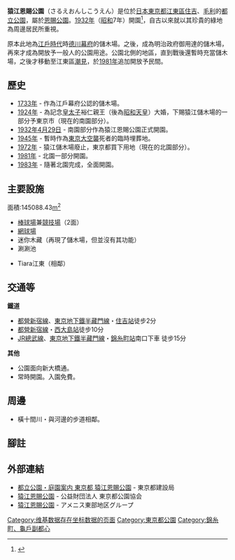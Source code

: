 {{Infobox_park
| name = 猿江恩賜公園<br>さるえおんしこうえん
| image = Sarue onshi park05s3200.jpg
| image_size = 300
| image_caption = 北園的鐘塔
| location = {{JPN}}[[東京都|東京都]][[江東區_(東京都)|江東區]][[毛利_(江東區)|毛利]]2丁目
| coordinates = {{coord|35|41|25.8|N|139|49|9.0|E|display=inline,title|type:landmark}}
| type = [[東京都立公園|東京都立公園]]、都指定名勝
| area = 14萬5,088m<sup>2</sup>（14.5公頃）
| former = [[日本皇室|日本皇室]]儲木場
| facilities = [[棒球場|棒球場]]、[[網球場|網球場]]等
| parking_lot = 無
| operator = [[東京都|東京都]]
| status = 全年開放
| website = [http://www.tokyo-park.or.jp/park/format/index013.html 公益財団法人 東京都公園協会]
| open = 1932年4月29日
}}

'''猿江恩賜公園'''（さるえおんしこうえん）是位於[[日本|日本]][[東京都|東京都]][[江東區_(東京都)|江東區]][[住吉_(江東區)|住吉]]、[[毛利_(江東區)|毛利]]的[[東京都立公園|都立公園]]，屬於[[恩賜公園|恩賜公園]]。[[1932年|1932年]]（[[昭和|昭和]]7年）開園<ref>{{cite web |author1=アメニス東部地区グループ |title=猿江恩賜公園｜東京都東部7公園 |url=https://tokyo-eastpark.com/sarueonshi/ |website=東京都東部7公園 |accessdate=2020-09-29 |archive-date=2021-03-28 |archive-url=https://web.archive.org/web/20210328034306/https://tokyo-eastpark.com/sarueonshi/ |dead-url=no }}</ref>，自古以來就以其珍貴的綠地為周邊居民所重視。

原本此地為[[江户时代|江戶時代]]時[[江户幕府|德川幕府]]的儲木場。之後，成為明治政府御用達的儲木場，再來才成為開放予一般人的公園用途。公園北側的地區，直到戰後還暫時充當儲木場，之後才移動至江東區[[潮見|潮見]]，於[[1981年|1981年]]追加開放予民間。

== 歷史 ==
{{右|[[File:Sarue_onshi_park01s3200.jpg|thumb]]
[[File:Sarue_onshi_park06s3200.jpg|thumb]]
[[File:Tiara-koto01s3200.jpg|thumb]]}}

* [[1733年|1733年]] - 作為江戶幕府公認的儲木場。
* [[1924年|1924年]] - 為記念[[储君|皇太子]]裕仁親王（後為[[昭和天皇|昭和天皇]]）大婚，下賜猿江儲木場的一部分予東京市（現在的南園部分）。
* [[1932年|1932年]][[4月29日|4月29日]] - 南園部分作為猿江恩賜公園正式開園。
* [[1945年|1945年]] - 暫時作為[[東京大轟炸|東京大空襲]]死者的臨時埋葬地。
* [[1972年|1972年]] - 猿江儲木場廢止，東京都買下用地（現在的北園部分）。
* [[1981年|1981年]] - 北園一部分開園。
* [[1983年|1983年]] - 隨著北園完成，全面開園。

== 主要設施 ==
面積:145088.43[[平方米|m<sup>2</sup>]]

* [[棒球場|棒球場]]兼[[体育场地|競技場]]（2面）
* [[網球場|網球場]]
* 迷你木藏（再現了儲木場，但並沒有其功能）
* 涮涮池

* Tiara江東（相鄰）

== 交通等 ==
'''鐵道'''

* [[新宿線_(都營地鐵)|都營新宿線]]、[[半藏門線|東京地下鐵半藏門線]]・[[住吉站_(東京都)|住吉站]]徒步2分
* [[新宿線_(都營地鐵)|都營新宿線]]・[[西大島站|西大島站]]徒步10分
* [[總武本線|JR總武線]]、[[半藏門線|東京地下鐵半藏門線]]・[[錦糸町站|錦糸町站]]南口下車 徒步15分

'''其他'''

* 公園面向新大橋通。
* 常時開園。入園免費。

== 周邊 ==

* 橫十間川・與河邊的步道相鄰。

== 腳註 ==
{{Reflist}}

== 外部連結 ==
* [https://www.kensetsu.metro.tokyo.lg.jp/kouen/kouenannai/park/sarue.html 都立公園・庭園案内 東京都 猿江恩賜公園] {{Wayback|url=https://www.kensetsu.metro.tokyo.lg.jp/kouen/kouenannai/park/sarue.html |date=20200205231417 }} - 東京都建設局
* [http://www.tokyo-park.or.jp/park/format/index013.html 猿江恩賜公園] {{Wayback|url=http://www.tokyo-park.or.jp/park/format/index013.html |date=20200603145859 }} - 公益財団法人 東京都公園協会
* [http://tokyo-eastpark.com/modules/Top_Sarueonshi/ 猿江恩賜公園] {{Wayback|url=http://tokyo-eastpark.com/modules/Top_Sarueonshi/ |date=20160422155658 }} - アメニス東部地区グループ

{{東京都立公園}}

{{DEFAULTSORT:Sarue Onshi Kōen}}
[[Category:维基数据存在坐标数据的页面|Category:维基数据存在坐标数据的页面]]
[[Category:東京都公園|Category:東京都公園]]
[[Category:錦糸町、龜戶副都心|Category:錦糸町、龜戶副都心]]